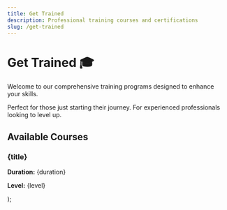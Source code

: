 ```yaml
---
title: Get Trained
description: Professional training courses and certifications
slug: /get-trained
---
```



# Get Trained 🎓

Welcome to our comprehensive training programs designed to enhance your skills.

<Tabs>
  <TabItem value="beginner" label="Beginner" default>
    Perfect for those just starting their journey.
  </TabItem>
  <TabItem value="advanced" label="Advanced">
    For experienced professionals looking to level up.
  </TabItem>
</Tabs>

## Available Courses

  <div
    style={{
      border: "1px solid #ccc",
      borderRadius: "8px",
      padding: "16px",
      margin: "8px 0",
    }}
  >
    <h3>{title}</h3>
    <p>
      <strong>Duration:</strong> {duration}
    </p>
    <p>
      <strong>Level:</strong> {level}
    </p>
  </div>
);

<CourseCard
  title="Course 1: Fundamentals"
  duration="4 weeks"
  level="Beginner"
/>

<CourseCard
  title="Course 2: Advanced Topics"
  duration="6 weeks"
  level="Advanced"
/>
